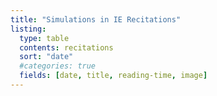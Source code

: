```yaml
---
title: "Simulations in IE Recitations"
listing: 
  type: table
  contents: recitations
  sort: "date"
  #categories: true
  fields: [date, title, reading-time, image]
---
```

